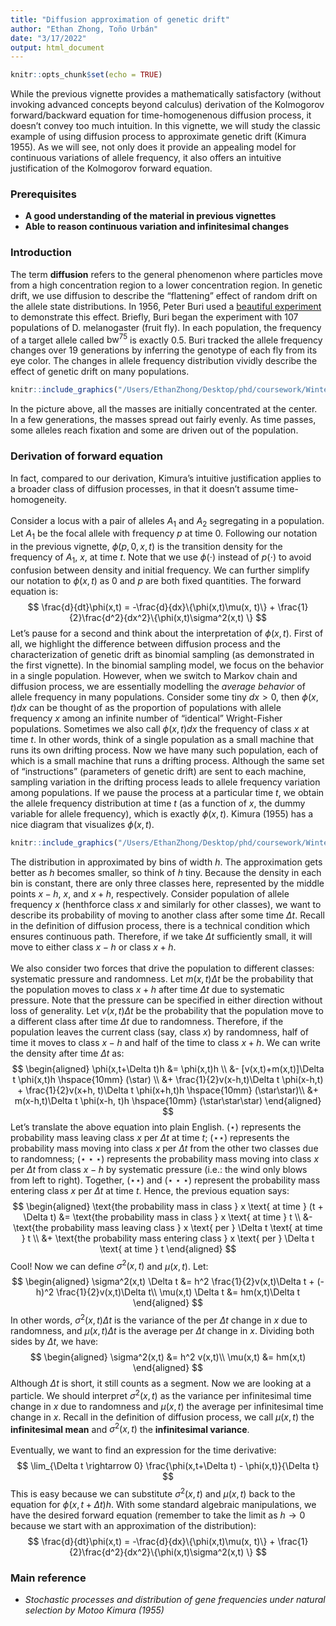 ```yaml
---
title: "Diffusion approximation of genetic drift"
author: "Ethan Zhong, Toño Urbán"
date: "3/17/2022"
output: html_document
---
```


```r
knitr::opts_chunk$set(echo = TRUE)
```

While the previous vignette provides a mathematically satisfactory (without invoking advanced concepts beyond calculus) derivation of the Kolmogorov forward/backward equation for time-homogenenous diffusion process, it doesn't convey too much intuition. In this vignette, we will study the classic example of using diffusion process to approximate genetic drift (Kimura 1955). As we will see, not only does it provide an appealing model for continuous variations of allele frequency, it also offers an intuitive justification of the Kolmogorov forward equation.

### Prerequisites

* **A good understanding of the material in previous vignettes**
* **Able to reason continuous variation and infinitesimal changes**

### Introduction

The term **diffusion** refers to the general phenomenon where particles move from a high concentration region to a lower concentration region. In genetic drift, we use diffusion to describe the “flattening” effect of random drift on the allele state distributions. In 1956, Peter Buri used a [beautiful experiment](https://www.jstor.org/stable/2406998?seq=1) to demonstrate this effect. Briefly, Buri began the experiment with 107 populations of D. melanogaster (fruit fly). In each population, the frequency of a target allele called $\text{bw}^{75}$ is exactly 0.5. Buri tracked the allele frequency changes over 19 generations by inferring the genotype of each fly from its eye color. The changes in allele frequency distribution vividly describe the effect of genetic drift on many populations.

```r
knitr::include_graphics("/Users/EthanZhong/Desktop/phd/coursework/Winter2022/HGEN48600/final project/drift_3d.png")
```

In the picture above, all the masses are initially concentrated at the center. In a few generations, the masses spread out fairly evenly. As time passes, some alleles reach fixation and some are driven out of the population.

### Derivation of forward equation

In fact, compared to our derivation, Kimura's intuitive justification applies to a broader class of diffusion processes, in that it doesn't assume time-homogeneity.\
\
Consider a locus with a pair of alleles $A_1$ and $A_2$ segregating in a population. Let $A_1$ be the focal allele with frequency $p$ at time 0. Following our notation in the previous vignette, $\phi(p,0,x,t)$ is the transition density for the frequency of $A_1$, $x$, at time $t$. Note that we use $\phi(\cdot)$ instead of $p(\cdot)$ to avoid confusion between density and initial frequency. We can further simplify our notation to $\phi(x,t)$ as 0 and $p$ are both fixed quantities. The forward equation is:
$$
\frac{d}{dt}\phi(x,t) = -\frac{d}{dx}\{\phi(x,t)\mu(x, t)\} + \frac{1}{2}\frac{d^2}{dx^2}\{\phi(x,t)\sigma^2(x,t) \}
$$
Let's pause for a second and think about the interpretation of $\phi(x,t)$. First of all, we highlight the difference between diffusion process and the characterization of genetic drift as binomial sampling (as demonstrated in the first vignette). In the binomial sampling model, we focus on the behavior in a single population. However, when we switch to Markov chain and diffusion process, we are essentially modelling the *average behavior* of allele frequency in many populations. Consider some tiny $dx > 0$, then $\phi(x,t) dx$ can be thought of as the proportion of populations with allele frequency $x$ among an infinite number of "identical" Wright-Fisher populations. Sometimes we also call $\phi(x,t) dx$ the frequency of class $x$ at time $t$. In other words, think of a single population as a small machine that runs its own drifting process. Now we have many such population, each of which is a small machine that runs a drifting process. Although the same set of "instructions" (parameters of genetic drift) are sent to each machine, sampling variation in the drifting process leads to allele frequency variation among populations. If we pause the process at a particular time $t$, we obtain the allele frequency distribution at time $t$ (as a function of $x$, the dummy variable for allele frequency), which is exactly $\phi(x,t)$. Kimura (1955) has a nice diagram that visualizes $\phi(x,t)$.

```r
knitr::include_graphics("/Users/EthanZhong/Desktop/phd/coursework/Winter2022/HGEN48600/final project/kimura1955.png")
```

The distribution in approximated by bins of width $h$. The approximation gets better as $h$ becomes smaller, so think of $h$ tiny. Because the density in each bin is constant, there are only three classes here, represented by the middle points $x-h$, $x$, and $x+h$, respectively. Consider population of allele frequency $x$ (henthforce class $x$ and similarly for other classes), we want to describe its probability of moving to another class after some time $\Delta t$. Recall in the definition of diffusion process, there is a technical condition which ensures continuous path. Therefore, if we take $\Delta t$ sufficiently small, it will move to either class $x-h$ or class $x+h$.\
\
We also consider two forces that drive the population to different classes: systematic pressure and randomness. Let $m(x,t)\Delta t$ be the probability that the population moves to class $x+h$ after time $\Delta t$ due to systematic pressure. Note that the pressure can be specified in either direction without loss of generality. Let $v(x,t)\Delta t$ be the probability that the population move to a different class after time $\Delta t$ due to randomness. Therefore, if the population leaves the current class (say, class $x$) by randomness, half of time it moves to class $x-h$ and half of the time to class $x+h$. We can write the density after time $\Delta t$ as:
$$
\begin{aligned}
\phi(x,t+\Delta t)h &= \phi(x,t)h \\ &- [v(x,t)+m(x,t)]\Delta t \phi(x,t)h \hspace{10mm} (\star) \\ &+ \frac{1}{2}v(x-h,t)\Delta t \phi(x-h,t) + \frac{1}{2}v(x+h, t)\Delta t \phi(x+h,t)h \hspace{10mm} (\star\star)\\ &+ m(x-h,t)\Delta t \phi(x-h, t)h \hspace{10mm} (\star\star\star)
\end{aligned}
$$
Let's translate the above equation into plain English. $(\star)$ represents the probability mass leaving class $x$ per $\Delta t$ at time $t$; $(\star\star)$ represents the probability mass moving into class $x$ per $\Delta t$ from the other two classes due to randomness; $(\star\star\star)$ represents the probability mass moving into class $x$ per $\Delta t$ from class $x-h$ by systematic pressure (i.e.: the wind only blows from left to right). Together, $(\star\star)$ and $(\star\star\star)$ represent the probability mass entering class $x$ per $\Delta t$ at time $t$. Hence, the previous equation says:
$$
\begin{aligned}
\text{the probability mass in class } x \text{ at time } (t + \Delta t) &= \text{the probability mass in class } x \text{ at time } t \\ &- \text{the probability mass leaving class } x \text{ per } \Delta t \text{ at time } t \\ &+ \text{the probability mass entering class } x \text{ per } \Delta t \text{ at time } t
\end{aligned}
$$
Cool! Now we can define $\sigma^2(x,t)$ and $\mu(x,t)$. Let:
$$
\begin{aligned}
\sigma^2(x,t) \Delta t &= h^2 \frac{1}{2}v(x,t)\Delta t + (-h)^2 \frac{1}{2}v(x,t)\Delta t\\
\mu(x,t) \Delta t &= hm(x,t)\Delta t
\end{aligned}
$$
In other words, $\sigma^2(x,t) \Delta t$ is the variance of the per $\Delta t$ change in $x$ due to randomness, and $\mu(x,t) \Delta t$ is the average per $\Delta t$ change in $x$. Dividing both sides by $\Delta t$, we have: 
$$
\begin{aligned}
\sigma^2(x,t) &= h^2 v(x,t)\\
\mu(x,t) &= hm(x,t)
\end{aligned}
$$
Although $\Delta t$ is short, it still counts as a segment. Now we are looking at a particle. We should interpret $\sigma^2(x,t)$ as the variance per infinitesimal time change in $x$ due to randomness and $\mu(x,t)$ the average per infinitesimal time change in $x$. Recall in the definition of diffusion process, we call $\mu(x,t)$ the **infinitesimal mean** and $\sigma^2(x,t)$ the **infinitesimal variance**.\
\
Eventually, we want to find an expression for the time derivative:
$$
\lim_{\Delta t \rightarrow 0}  \frac{\phi(x,t+\Delta t) - \phi(x,t)}{\Delta t}
$$
This is easy because we can substitute $\sigma^2(x,t)$ and $\mu(x,t)$ back to the equation for $\phi(x,t+\Delta t)h$. With some standard algebraic manipulations, we have the desired forward equation (remember to take the limit as $h \rightarrow 0$ because we start with an approximation of the distribution):
$$
\frac{d}{dt}\phi(x,t) = -\frac{d}{dx}\{\phi(x,t)\mu(x, t)\} + \frac{1}{2}\frac{d^2}{dx^2}\{\phi(x,t)\sigma^2(x,t) \}
$$

### Main reference

* *Stochastic processes and distribution of gene frequencies under natural selection by Motoo Kimura (1955)*


